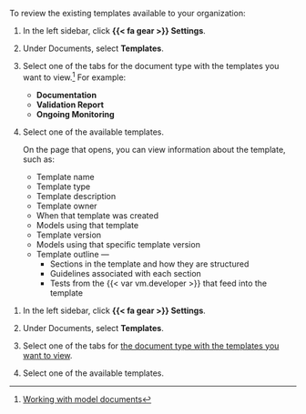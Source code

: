 :::: {.content-visible unless-format="revealjs"}
To review the existing templates available to your organization:

1. In the left sidebar, click **{{< fa gear >}} Settings**.

2. Under Documents, select **Templates**.

3. Select one of the tabs for the document type with the templates you want to view.^[[Working with model documents](/guide/templates/working-with-model-documents.qmd)] For example:

   - **Documentation**
   - **Validation Report**
   - **Ongoing Monitoring**

4. Select one of the available templates.

   On the page that opens, you can view information about the template, such as: 

   - Template name
   - Template type
   - Template description
   - Template owner
   - When that template was created
   - Models using that template
   - Template version
   - Models using that specific template version
   - Template outline —
      - Sections in the template and how they are structured
      - Guidelines associated with each section
      - Tests from the {{< var vm.developer >}} that feed into the template


::::

:::: {.content-hidden unless-format="revealjs"}
1. In the left sidebar, click **{{< fa gear >}} Settings**.

1. Under Documents, select **Templates**.

1. Select one of the tabs for [the document type with the templates you want to view](/guide/templates/working-with-model-documents.qmd).

1. Select one of the available templates.

::::